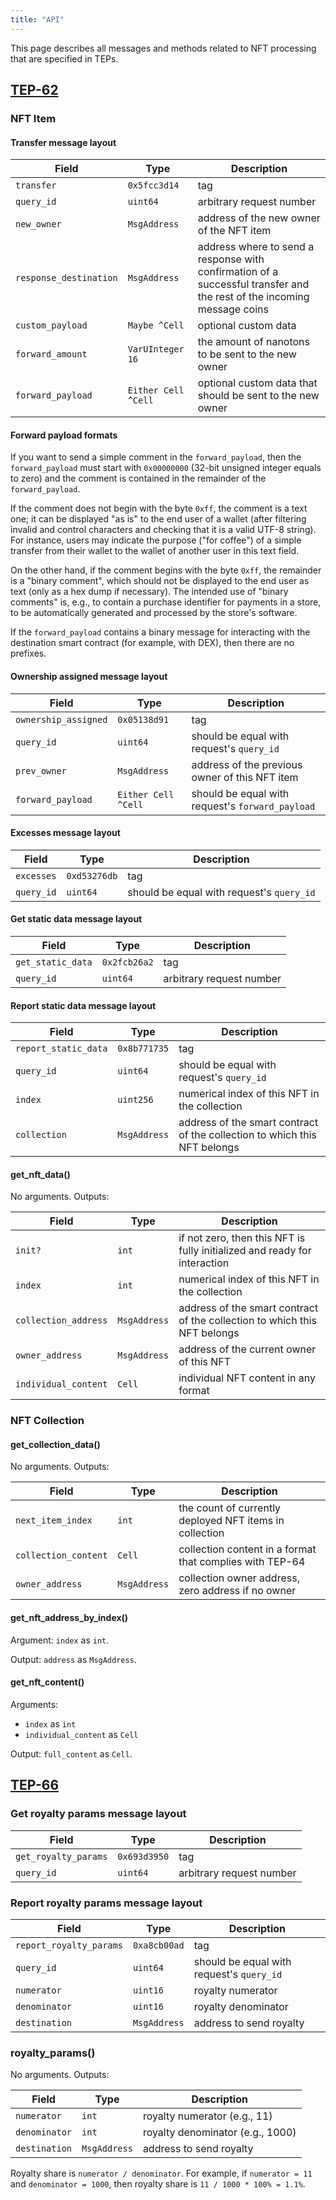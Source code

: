 ```yaml
---
title: "API"
---
```


This page describes all messages and methods related to NFT processing that are specified in TEPs.

## [TEP-62](https://github.com/ton-blockchain/TEPs/blob/master/text/0062-nft-standard.md)

### NFT Item

#### Transfer message layout

| Field                  | Type                | Description                                                                                                             |
| ---------------------- | ------------------- | ----------------------------------------------------------------------------------------------------------------------- |
| `transfer`             | `0x5fcc3d14`        | tag                                                                                                                     |
| `query_id`             | `uint64`            | arbitrary request number                                                                                                |
| `new_owner`            | `MsgAddress`        | address of the new owner of the NFT item                                                                                |
| `response_destination` | `MsgAddress`        | address where to send a response with confirmation of a successful transfer and the rest of the incoming message coins |
| `custom_payload`       | `Maybe ^Cell`       | optional custom data                                                                                                    |
| `forward_amount`       | `VarUInteger 16`    | the amount of nanotons to be sent to the new owner                                                                      |
| `forward_payload`      | `Either Cell ^Cell` | optional custom data that should be sent to the new owner                                                               |

#### Forward payload formats

If you want to send a simple comment in the `forward_payload`, then the `forward_payload` must start with `0x00000000` (32-bit unsigned integer equals to zero) and the comment is contained in the remainder of the `forward_payload`.

If the comment does not begin with the byte `0xff`, the comment is a text one; it can be displayed "as is" to the end user of a wallet (after filtering invalid and control characters and checking that it is a valid UTF-8 string). For instance, users may indicate the purpose ("for coffee") of a simple transfer from their wallet to the wallet of another user in this text field.

On the other hand, if the comment begins with the byte `0xff`, the remainder is a "binary comment", which should not be displayed to the end user as text (only as a hex dump if necessary). The intended use of "binary comments" is, e.g., to contain a purchase identifier for payments in a store, to be automatically generated and processed by the store's software.

If the `forward_payload` contains a binary message for interacting with the destination smart contract (for example, with DEX), then there are no prefixes.

#### Ownership assigned message layout

| Field             | Type                | Description                                          |
| ----------------- | ------------------- | ---------------------------------------------------- |
| `ownership_assigned` | `0x05138d91`     | tag                                                  |
| `query_id`        | `uint64`            | should be equal with request's `query_id`            |
| `prev_owner`      | `MsgAddress`        | address of the previous owner of this NFT item       |
| `forward_payload` | `Either Cell ^Cell` | should be equal with request's `forward_payload`     |

#### Excesses message layout

| Field      | Type         | Description                               |
| ---------- | ------------ | ----------------------------------------- |
| `excesses` | `0xd53276db` | tag                                       |
| `query_id` | `uint64`     | should be equal with request's `query_id` |

#### Get static data message layout

| Field             | Type         | Description                  |
| ----------------- | ------------ | ---------------------------- |
| `get_static_data` | `0x2fcb26a2` | tag                          |
| `query_id`        | `uint64`     | arbitrary request number     |

#### Report static data message layout

| Field                | Type         | Description                                                                 |
| -------------------- | ------------ | --------------------------------------------------------------------------- |
| `report_static_data` | `0x8b771735` | tag                                                                         |
| `query_id`           | `uint64`     | should be equal with request's `query_id`                                   |
| `index`              | `uint256`    | numerical index of this NFT in the collection                               |
| `collection`         | `MsgAddress` | address of the smart contract of the collection to which this NFT belongs   |

#### get_nft_data()

No arguments. Outputs:

| Field               | Type         | Description                                                                     |
| ------------------- | ------------ | ------------------------------------------------------------------------------- |
| `init?`             | `int`        | if not zero, then this NFT is fully initialized and ready for interaction       |
| `index`             | `int`        | numerical index of this NFT in the collection                                   |
| `collection_address`| `MsgAddress` | address of the smart contract of the collection to which this NFT belongs       |
| `owner_address`     | `MsgAddress` | address of the current owner of this NFT                                        |
| `individual_content`| `Cell`       | individual NFT content in any format                                            |

### NFT Collection

#### get_collection_data()

No arguments. Outputs:

| Field              | Type         | Description                                                              |
| ------------------ | ------------ | ------------------------------------------------------------------------ |
| `next_item_index`  | `int`        | the count of currently deployed NFT items in collection                  |
| `collection_content` | `Cell`     | collection content in a format that complies with TEP-64                 |
| `owner_address`    | `MsgAddress` | collection owner address, zero address if no owner                       |

#### get_nft_address_by_index()

Argument: `index` as `int`.

Output: `address` as `MsgAddress`.

#### get_nft_content()

Arguments:
- `index` as `int`
- `individual_content` as `Cell`

Output: `full_content` as `Cell`.

## [TEP-66](https://github.com/ton-blockchain/TEPs/blob/master/text/0066-nft-royalty-standard.md)

### Get royalty params message layout

| Field                | Type         | Description              |
| -------------------- | ------------ | ------------------------ |
| `get_royalty_params` | `0x693d3950` | tag                      |
| `query_id`           | `uint64`     | arbitrary request number |

### Report royalty params message layout

| Field                   | Type         | Description                               |
| ----------------------- | ------------ | ----------------------------------------- |
| `report_royalty_params` | `0xa8cb00ad` | tag                                       |
| `query_id`              | `uint64`     | should be equal with request's `query_id` |
| `numerator`             | `uint16`     | royalty numerator                         |
| `denominator`           | `uint16`     | royalty denominator                       |
| `destination`           | `MsgAddress` | address to send royalty                   |

### royalty_params()

No arguments. Outputs:

| Field         | Type         | Description                                                   |
| ------------- | ------------ | ------------------------------------------------------------- |
| `numerator`   | `int`        | royalty numerator (e.g., 11)                                  |
| `denominator` | `int`        | royalty denominator (e.g., 1000)                              |
| `destination` | `MsgAddress` | address to send royalty                                       |

Royalty share is `numerator / denominator`. For example, if `numerator = 11` and `denominator = 1000`, then royalty share is `11 / 1000 * 100% = 1.1%`.
